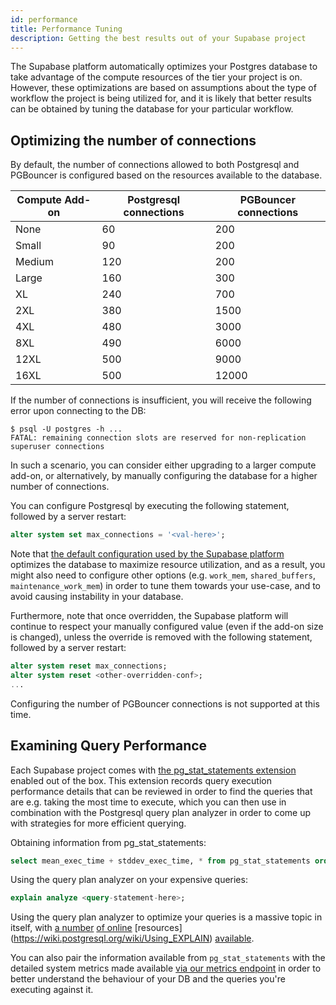 ```yaml
---
id: performance
title: Performance Tuning
description: Getting the best results out of your Supabase project
---
```


The Supabase platform automatically optimizes your Postgres database to take advantage of the compute resources of the tier your project is on. However, these optimizations are based on assumptions about the type of workflow the project is being utilized for, and it is likely that better results can be obtained by tuning the database for your particular workflow.

## Optimizing the number of connections 

By default, the number of connections allowed to both Postgresql and PGBouncer is configured based on the resources available to the database.

| Compute Add-on | Postgresql connections | PGBouncer connections |
|----------------|------------------------|-----------------------|
| None           | 60                     | 200                   |
| Small          | 90                     | 200                   |
| Medium         | 120                    | 200                   |
| Large          | 160                    | 300                   |
| XL             | 240                    | 700                   |
| 2XL            | 380                    | 1500                  |
| 4XL            | 480                    | 3000                  |
| 8XL            | 490                    | 6000                  |
| 12XL           | 500                    | 9000                  |
| 16XL           | 500                    | 12000                 |

If the number of connections is insufficient, you will receive the following error upon connecting to the DB:

```shell
$ psql -U postgres -h ...
FATAL: remaining connection slots are reserved for non-replication superuser connections
```

In such a scenario, you can consider either upgrading to a larger compute add-on, or alternatively, by manually configuring the database for a higher number of connections.

You can configure Postgresql by executing the following statement, followed by a server restart:

```sql
alter system set max_connections = '<val-here>';
```

Note that [the default configuration used by the Supabase platform](https://github.com/supabase/supabase-admin-api/blob/master/optimizations/postgres.go) optimizes the database to maximize resource utilization, and as a result, you might also need to configure other options (e.g. `work_mem`, `shared_buffers`, `maintenance_work_mem`) in order to tune them towards your use-case, and to avoid causing instability in your database.

Furthermore, note that once overridden, the Supabase platform will continue to respect your manually configured value (even if the add-on size is changed), unless the override is removed with the following statement, followed by a server restart:

```sql
alter system reset max_connections;
alter system reset <other-overridden-conf>;
...
```

Configuring the number of PGBouncer connections is not supported at this time.

## Examining Query Performance

Each Supabase project comes with [the pg_stat_statements extension](https://www.postgresql.org/docs/14/pgstatstatements.html) enabled out of the box. This extension records query execution performance details that can be reviewed in order to find the queries that are e.g. taking the most time to execute, which you can then use in combination with the Postgresql query plan analyzer in order to come up with strategies for more efficient querying.

Obtaining information from pg_stat_statements:
```sql
select mean_exec_time + stddev_exec_time, * from pg_stat_statements order by 1 desc;
```

Using the query plan analyzer on your expensive queries:

```sql
explain analyze <query-statement-here>;
```

Using the query plan analyzer to optimize your queries is a massive topic in itself, with [a number](https://www.postgresql.org/docs/current/using-explain.html) [of online](https://theartofpostgresql.com/explain-plan-visualizer/) [resources] (https://wiki.postgresql.org/wiki/Using_EXPLAIN) [available](https://www.enterprisedb.com/blog/postgresql-query-optimization-performance-tuning-with-explain-analyze).

You can also pair the information available from `pg_stat_statements` with the detailed system metrics made available [via our metrics endpoint](/docs/guides/platform/metrics) in order to better understand the behaviour of your DB and the queries you're executing against it.
